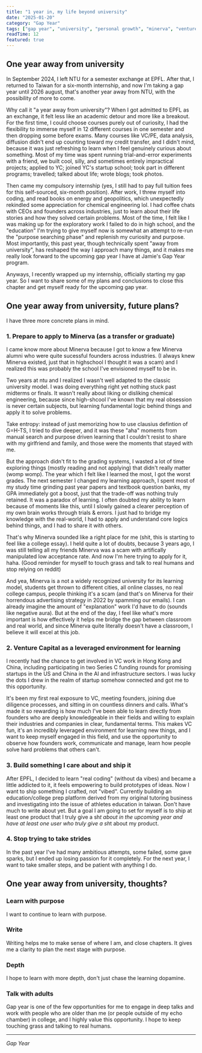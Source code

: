 ```yaml
---
title: "1 year in, my life beyond university"
date: "2025-01-20"
category: "Gap Year"
tags: ["gap year", "university", "personal growth", "minerva", "venture capital", "learning"]
readTime: 12
featured: true
---
```


## One year away from university

In September 2024, I left NTU for a semester exchange at EPFL. After that, I returned to Taiwan for a six-month internship, and now I'm taking a gap year until 2026 august, that's another year away from NTU, with the possibility of more to come.

Why call it "a year away from university"? When I got admitted to EPFL as an exchange, it felt less like an academic detour and more like a breakout. For the first time, I could choose courses purely out of curiosity, I had the flexibility to immerse myself in 12 different courses in one semester and then dropping some before exams. Many courses like VC/PE, data analysis, diffusion didn't end up counting toward my credit transfer, and I didn't mind, because it was just refreshing to learn when I feel genuinely curious about something. Most of my time was spent running trial-and-error experiments with a friend, we built cool, silly, and sometimes entirely impractical projects; applied to YC; joined YC's startup school; took part in different programs; travelled; talked about life; wrote blogs; took photos.

Then came my compulsory internship (yes, I still had to pay full tuition fees for this self-sourced, six-month position). After work, I threw myself into coding, and read books on energy and geopolitics, which unexpectedly rekindled some appreciation for chemical engineering lol. I had coffee chats with CEOs and founders across industries, just to learn about their life stories and how they solved certain problems. Most of the time, I felt like I was making up for the exploratory work I failed to do in high school, and the "education" I'm trying to give myself now is somewhat an attempt to re-run the "purpose searching phase" and replenish my curiosity and purpose. Most importantly, this past year, though technically spent "away from university", has reshaped the way I approach many things, and it makes me really look forward to the upcoming gap year I have at Jamie's Gap Year program.

Anyways, I recently wrapped up my internship, officially starting my gap year. So I want to share some of my plans and conclusions to close this chapter and get myself ready for the upcoming gap year.

## One year away from university, future plans?

I have three more concrete plans in mind.

### 1. Prepare to apply to Minerva (as a transfer or graduate)

I came know more about Minerva because I got to know a few Minerva alumni who were quite sucessful founders across industries. (I always knew Minerva existed, just that in highschool I thought it was a scam) and I realized this was probably the school I've envisioned myself to be in.

Two years at ntu and I realized I wasn't well adapted to the classic university model. I was doing everything right yet nothing stuck past midterms or finals. It wasn't really about liking or disliking chemical engineering, because since high-shcool I've known that my real obsession is never certain subjects, but learning fundamental logic behind things and apply it to solve problems.

Take entropy: instead of just memorizing how to use clausius defintion of G=H-TS, I tried to dive deeper, and it was these "aha" moments from manual search and purpose driven learning that I couldn't resist to share with my girlfriend and family, and those were the moments that stayed with me.

But the approach didn't fit to the grading systems, I wasted a lot of time exploring things (mostly reading and not applying) that didn't really matter (womp womp). The year which I felt like I learned the most, I got the worst grades. The next semester I changed my learning approach, I spent most of my study time grinding past year papers and textbook question banks, my GPA immediately got a boost, just that the trade-off was nothing truly retained. It was a paradox of learning. I often doubted my ability to learn because of moments like this, until I slowly gained a clearer perception of my own brain works through trials & errors. I just had to bridge my knowledge with the real-world, I had to apply and understand core logics behind things, and I had to share it with others.

That's why Minerva sounded like a right place for me (shit, this is starting to feel like a college essay). I held quite a lot of doubts, because 3 years ago, I was still telling all my friends Minerva was a scam with artifically manipulated low acceptance rate. And now I'm here trying to apply for it, haha. (Good reminder for myself to touch grass and talk to real humans and stop relying on reddit)

And yea, Minerva is a not a widely recognized university for its learning model, students get thrown to different cities, all online classes, no real college campus, people thinking it's a scam (and that's on Minerva for their horrendous advertising strategy in 2022 by spamming our emails). I can already imagine the amount of "explanation" work I'd have to do (sounds like negative aura). But at the end of the day, I feel like what's more important is how effectively it helps me bridge the gap between classroom and real world, and since Minerva quite literally doesn't have a classroom, I believe it will excel at this job.

### 2. Venture Capital as a leveraged environment for learning

I recently had the chance to get involved in VC work in Hong Kong and China, including participating in two Series C funding rounds for promising startups in the US and China in the AI and infrastructure sectors. I was lucky the dots I drew in the realm of startup somehow connected and got me to this opportunity.

It's been my first real exposure to VC, meeting founders, joining due diligence processes, and sitting in on countless dinners and calls. What's made it so rewarding is how much I've been able to learn directly from founders who are deeply knowledgeable in their fields and willing to explain their industries and companies in clear, fundamental terms. This makes VC fun, it's an incredibly leveraged environment for learning new things, and I want to keep myself engaged in this field, and use the opportunity to observe how founders work, communicate and manage, learn how people solve hard problems that others can't.

### 3. Build something I care about and ship it

After EPFL, I decided to learn "real coding" (without da vibes) and became a little addicted to it, it feels empowering to build prototypes of ideas. Now I want to ship something I crafted, not "vibed". Currently building an education/college prep platform derived from my original tutoring business and investigating into the issue of athletes education in taiwan. Don't have much to write about yet. But a goal I am going to set for myself is to ship at least one product that I truly give a sh*t about in the upcoming year and have at least one user who truly give a sh*t about my product.

### 4. Stop trying to take strides

In the past year I've had many ambitious attempts, some failed, some gave sparks, but I ended up losing passion for it completely. For the next year, I want to take smaller steps, and be patient with anything I do.

## One year away from university, thoughts?

### Learn with purpose
I want to continue to learn with purpose.

### Write
Writing helps me to make sense of where I am, and close chapters. It gives me a clarity to plan the next stage with purpose.

### Depth
I hope to learn with more depth, don't just chase the learning dopamine.

### Talk with adults
Gap year is one of the few opportunities for me to engage in deep talks and work with people who are older than me (or people outside of my echo chamber) in college, and I highly value this opportunity. I hope to keep touching grass and talking to real humans.

---

*Gap Year*

